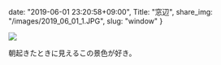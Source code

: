 date: "2019-06-01 23:20:58+09:00",
Title: "窓辺",
share_img: "/images/2019_06_01_1.JPG",
slug: "window"
}

![](/images/2019_06_01_1.JPG)

朝起きたときに見えるこの景色が好き。